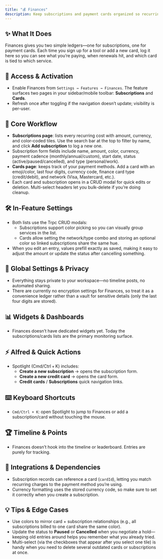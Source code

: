 ```yaml
---
title: "💰 Finances"
description: Keep subscriptions and payment cards organized so recurring costs never sneak up on you
---
```


## ✨ What It Does

Finances gives you two simple ledgers—one for subscriptions, one for payment cards. Each time you sign up for a tool or add a new card, log it here so you can see what you’re paying, when renewals hit, and which card is tied to which service.

## 🚪 Access & Activation

- Enable Finances from `Settings → Features → Finances`. The feature surfaces two pages in your sidebar/mobile toolbar: **Subscriptions** and **Cards**.
- Refresh once after toggling if the navigation doesn’t update; visibility is per-user.

## 🧭 Core Workflow

- **Subscriptions page**: lists every recurring cost with amount, currency, and color-coded tiles. Use the search bar at the top to filter by name, and click **Add subscription** to log a new one.
- Subscription form fields include name, amount, color, currency, payment cadence (monthly/annual/custom), start date, status (active/paused/cancelled), and type (personal/work).
- **Cards page**: keeps track of your payment methods. Add a card with an emoji/color, last four digits, currency code, finance card type (credit/debit), and network (Visa, Mastercard, etc.).
- Each card and subscription opens in a CRUD modal for quick edits or deletion. Multi-select headers let you bulk-delete if you’re doing cleanup.

## 🛠️ In-Feature Settings

- Both lists use the Trpc CRUD modals:
  - Subscriptions support color picking so you can visually group services in the list.
  - Cards allow setting the network/type combo and storing an optional color so linked subscriptions share the same hue.
- When you edit an entry, values prefill exactly as saved, making it easy to adjust the amount or update the status after cancelling something.

## 🔐 Global Settings & Privacy

- Everything stays private to your workspace—no timeline posts, no automated sharing.
- There are currently no encryption settings for Finances, so treat it as a convenience ledger rather than a vault for sensitive details (only the last four digits are stored).

## 📊 Widgets & Dashboards

- Finances doesn’t have dedicated widgets yet. Today the subscriptions/cards lists are the primary monitoring surface.

## ⚡ Alfred & Quick Actions

- Spotlight (Cmd/Ctrl + K) includes:
  - **Create a new subscription** → opens the subscription form.
  - **Create a new credit card** → opens the card form.
  - **Credit cards** / **Subscriptions** quick navigation links.

## ⌨️ Keyboard Shortcuts

- `Cmd/Ctrl + K`: open Spotlight to jump to Finances or add a subscription/card without touching the mouse.

## 🏆 Timeline & Points

- Finances doesn’t hook into the timeline or leaderboard. Entries are purely for tracking.

## 🔗 Integrations & Dependencies

- Subscription records can reference a card (`cardId`), letting you match recurring charges to the payment method you’re using.
- Currency formatting uses the stored currency code, so make sure to set it correctly when you create a subscription.

## 💡 Tips & Edge Cases

- Use colors to mirror card + subscription relationships (e.g., all subscriptions billed to one card share the same color).
- Update the status to **Paused** or **Cancelled** when you negotiate a hold—keeping old entries around helps you remember what you already tried.
- Multi-select (via the checkboxes that appear after you select one tile) is handy when you need to delete several outdated cards or subscriptions at once.
